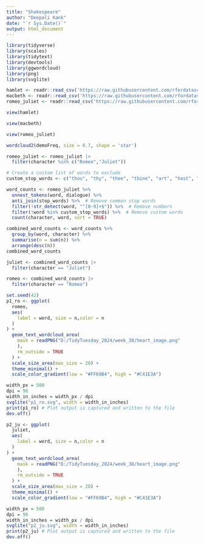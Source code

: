 ```yaml
---
title: "Shakespeare"
author: "Deepali Kank"
date: "`r Sys.Date()`"
output: html_document
---
```


```r
library(tidyverse)
library(scales)
library(tidytext)
library(devtools)
library(ggwordcloud)
library(png)
library(svglite)
```

```r
hamlet <- readr::read_csv('https://raw.githubusercontent.com/rfordatascience/tidytuesday/master/data/2024/2024-09-17/hamlet.csv')
macbeth <- readr::read_csv('https://raw.githubusercontent.com/rfordatascience/tidytuesday/master/data/2024/2024-09-17/macbeth.csv')
romeo_juliet <- readr::read_csv('https://raw.githubusercontent.com/rfordatascience/tidytuesday/master/data/2024/2024-09-17/romeo_juliet.csv')
```

```r
view(hamlet)
```

```r
view(macbeth)
```

```r
view(romeo_juliet)
```

```r
wordcloud2(demoFreq, size = 0.7, shape = 'star')
```

```r
romeo_juliet <- romeo_juliet |>  
  filter(character %in% c("Romeo","Juliet")) 
```

```r
# Create a custom list of words to exclude
custom_stop_words <- c("thou", "thy", "thee", "thine", "art", "hast", "dost", "ere", "o","hath")

word_counts <- romeo_juliet %>%
  unnest_tokens(word, dialogue) %>%
  anti_join(stop_words) %>%  # Remove common stop words
  filter(!str_detect(word, "^[0-9]+$")) %>%  # Remove numbers
  filter(!word %in% custom_stop_words) %>%  # Remove custom words
  count(character, word, sort = TRUE)

```

```r
combined_word_counts <- word_counts %>%
  group_by(word, character) %>%
  summarise(n = sum(n)) %>%
  arrange(desc(n)) 
combined_word_counts
```

```r
juliet <- combined_word_counts |> 
  filter(character == "Juliet")
```

```r
romeo <- combined_word_counts |> 
  filter(character == "Romeo")
```


```r
set.seed(42)
p1_ro <- ggplot(
  romeo,
  aes(
    label = word, size = n,color = n
  )
) +
  geom_text_wordcloud_area(
    mask = readPNG("D:/TidyTuesday_2024/week_38/heart_image.png"
    ),
    rm_outside = TRUE
  ) +
  scale_size_area(max_size = 20) +
  theme_minimal() +
  scale_color_gradient(low = "#FF69B4", high = "#C41E3A")
```




```r
width_px = 500
dpi = 96 
width_in_inches = width_px / dpi
svglite("p1_ro.svg", width = width_in_inches)
print(p1_ro) # Plot output is captured and written to the file
dev.off()
```


```r
p2_ju <- ggplot(
  juliet,
  aes(
    label = word, size = n,color = n
  )
) +
  geom_text_wordcloud_area(
    mask = readPNG("D:/TidyTuesday_2024/week_38/heart_image.png"
    ),
    rm_outside = TRUE
  ) +
  scale_size_area(max_size = 20) +
  theme_minimal() +
  scale_color_gradient(low = "#FF69B4", high = "#C41E3A")
```




```r
width_px = 500
dpi = 96 
width_in_inches = width_px / dpi
svglite("p2_ju.svg", width = width_in_inches)
print(p2_ju) # Plot output is captured and written to the file
dev.off()
```



